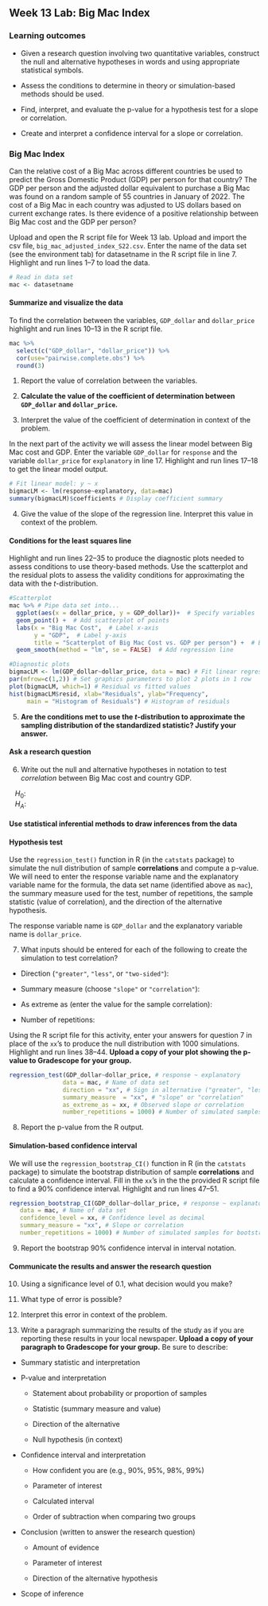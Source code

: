 ## Week 13 Lab: Big Mac Index

\setstretch{1}

### Learning outcomes

* Given a research question involving two quantitative variables, construct the null and alternative hypotheses
  in words and using appropriate statistical symbols.
  
* Assess the conditions to determine in theory or simulation-based methods should be used.

* Find, interpret, and evaluate the p-value for a hypothesis test for a slope or correlation.

* Create and interpret a confidence interval for a slope or correlation.


### Big Mac Index

Can the relative cost of a Big Mac across different countries be used to predict the Gross Domestic Product (GDP) per person for that country?  The GDP per person and the adjusted dollar equivalent to purchase a Big Mac was found on a random sample of 55 countries in January of 2022.  The cost of a Big Mac in each country was adjusted to US dollars based on current exchange rates.  Is there evidence of a positive relationship between Big Mac cost and the GDP per person?

Upload and open the R script file for Week 13 lab. Upload and import the csv file, `big_mac_adjusted_index_S22.csv`. Enter the name of the data set (see the environment tab) for datasetname in the R script file in line 7. Highlight and run lines 1--7 to load the data.

```r
# Read in data set 
mac <- datasetname
```

#### Summarize and visualize the data {-} 

To find the correlation between the variables, `GDP_dollar` and `dollar_price` highlight and run lines 10--13 in the R script file.

```r
mac %>% 
  select(c("GDP_dollar", "dollar_price")) %>%
  cor(use="pairwise.complete.obs") %>%
  round(3)
```

1.  Report the value of correlation between the variables. 
\vspace{0.2in}

2. **Calculate the value of the coefficient of determination between `GDP_dollar` and `dollar_price`.** 
\vspace{0.4in}

3. Interpret the value of the coefficient of determination in context of the problem.
\vspace{0.6in}

In the next part of the activity we will assess the linear model between Big Mac cost and GDP.  Enter the variable `GDP_dollar` for `response` and the variable `dollar_price` for `explanatory` in line 17.  Highlight and run lines 17--18 to get the linear model output. 

```r
# Fit linear model: y ~ x
bigmacLM <- lm(response~explanatory, data=mac)
summary(bigmacLM)$coefficients # Display coefficient summary
```

4. Give the value of the slope of the regression line.  Interpret this value in context of the problem.
\vspace{0.6in}

#### Conditions for the least squares line {-}

Highlight and run lines 22--35 to produce the diagnostic plots needed to assess conditions to use theory-based methods.  Use the scatterplot and the residual plots to assess the validity conditions for approximating the data with the $t$-distribution.

```r
#Scatterplot
mac %>% # Pipe data set into...
  ggplot(aes(x = dollar_price, y = GDP_dollar))+  # Specify variables
  geom_point() +  # Add scatterplot of points
  labs(x = "Big Mac Cost",  # Label x-axis
       y = "GDP",  # Label y-axis
       title = "Scatterplot of Big Mac Cost vs. GDP per person") +  # Be sure to tile your plots
  geom_smooth(method = "lm", se = FALSE)  # Add regression line

#Diagnostic plots
bigmacLM <- lm(GDP_dollar~dollar_price, data = mac) # Fit linear regression model
par(mfrow=c(1,2)) # Set graphics parameters to plot 2 plots in 1 row
plot(bigmacLM, which=1) # Residual vs fitted values
hist(bigmacLM$resid, xlab="Residuals", ylab="Frequency",
     main = "Histogram of Residuals") # Histogram of residuals
```

5. **Are the conditions met to use the $t$-distribution to approximate the sampling distribution of the standardized statistic? Justify your answer.**

\vspace{1.5in}


\newpage

#### Ask a research question {-}

6. Write out the null and alternative hypotheses in notation to test *correlation* between Big Mac cost and country GDP.

|    $H_0:$

|    $H_A:$

#### Use statistical inferential methods to draw inferences from the data {-}

#### Hypothesis test {-}

Use the `regression_test()` function in R (in the `catstats` package) to simulate the null distribution of sample **correlations** and compute a p-value.  We will need to enter the response variable name and the explanatory variable name for the formula, the data set name (identified above as `mac`), the summary measure used for the test, number of repetitions, the sample statistic (value of correlation), and the direction of the alternative hypothesis.

The response variable name is `GDP_dollar` and the explanatory variable name is `dollar_price`.

7. What inputs should be entered for each of the following to create the simulation to test correlation?

\vspace{.5 mm}

* Direction (`"greater"`, `"less"`, or `"two-sided"`):

\vspace{.2in}

* Summary measure (choose `"slope"` or `"correlation"`):

\vspace{.2in}
* As extreme as (enter the value for the sample correlation):

\vspace{0.2in}

* Number of repetitions:
    
\vspace{.2in}

Using the R script file for this activity, enter your answers for question 7 in place of the `xx`'s to produce the null distribution with 1000 simulations.  Highlight and run lines 38--44. **Upload a copy of your plot showing the p-value to Gradescope for your group.**

```r
regression_test(GDP_dollar~dollar_price, # response ~ explanatory
               data = mac, # Name of data set
               direction = "xx", # Sign in alternative ("greater", "less", "two-sided")
               summary_measure  = "xx", # "slope" or "correlation"
               as_extreme_as = xx, # Observed slope or correlation
               number_repetitions = 1000) # Number of simulated samples for null distribution
```

8.  Report the p-value from the R output. 
\vspace{0.3in}

#### Simulation-based confidence interval {-}

We will use the `regression_bootstrap_CI()` function in R (in the `catstats` package) to simulate the bootstrap distribution of sample **correlations** and calculate a confidence interval. Fill in the `xx`'s in the the provided R script file to find a 90\% confidence interval. Highlight and run lines 47--51. 

```r
regression_bootstrap_CI(GDP_dollar~dollar_price, # response ~ explanatory
   data = mac, # Name of data set
   confidence_level = xx, # Confidence level as decimal
   summary_measure = "xx", # Slope or correlation
   number_repetitions = 1000) # Number of simulated samples for bootstrap distribution
```
9.  Report the bootstrap 90\% confidence interval in interval notation.  
\vspace{0.5in}

#### Communicate the results and answer the research question {-}

10. Using a significance level of 0.1, what decision would you make?
\vspace{0.2in}

11. What type of error is possible?
\vspace{0.3in}

12. Interpret this error in context of the problem.
\vspace{0.8in}

13. Write a paragraph summarizing the results of the study as if you are reporting these results in your local newspaper.  **Upload a copy of your paragraph to Gradescope for your group.**  Be sure to describe:

* Summary statistic and interpretation

* P-value and interpretation

    * Statement about probability or proportion of samples
    
    * Statistic (summary measure and value)
    
    * Direction of the alternative 
    
    * Null hypothesis (in context) 


* Confidence interval and interpretation

    * How confident you are (e.g., 90%, 95%, 98%, 99%)
    
    * Parameter of interest
    
    * Calculated interval
    
    * Order of subtraction when comparing two groups


* Conclusion (written to answer the research question)

    * Amount of evidence
    
    * Parameter of interest 
    
    * Direction of the alternative hypothesis


* Scope of inference

\vspace{3in}

\newpage